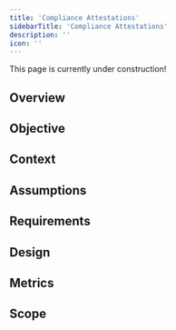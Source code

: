 ```yaml
---
title: 'Compliance Attestations'
sidebarTitle: 'Compliance Attestations'
description: ''
icon: ''
---
```

<Note>
    This page is currently under construction!
</Note>

## Overview

## Objective

## Context

## Assumptions

## Requirements

## Design

## Metrics

## Scope